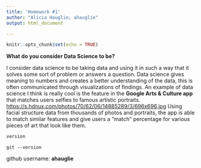 ```yaml
---
title: 'Homework #1'
author: "Alicia Hauglie; ahauglie"
output: html_document

---
```


```r
knitr::opts_chunk$set(echo = TRUE)
```


**What do you consider Data Science to be?**

I consider data science to be taking data and using it in such a way that it solves some sort of problem or answers a question. Data science gives meaning to numbers and creates a better understanding of the data, this is often communicated through visualizations of findings. An example of data science I think is really cool is the feature in the **Google Arts & Culture app** that matches users selfies to famous artistic portraits.
<https://s.hdnux.com/photos/70/62/06/14885289/3/696x696.jpg>
Using facial structure data from thousands of photos and portraits, the app is able to match similar features and give users a "match" percentage for various pieces of art that look like them. 


```r
version
```


```
git --version
```
github username: **ahauglie**

